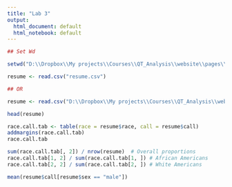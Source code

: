```yaml
---
title: "Lab 3"
output:
  html_document: default
  html_notebook: default
---
```



```r

## Set Wd

setwd("D:\\Dropbox\\My projects\\Courses\\QT_Analysis\\website\\pages\\m3\\pres\\class")

resume <- read.csv("resume.csv")

## OR

resume <- read.csv("D:\\Dropbox\\My projects\\Courses\\QT_Analysis\\website\\pages\\m3\\pres\\class\\resume.csv")

head(resume)

race.call.tab <- table(race = resume$race, call = resume$call)
addmargins(race.call.tab)
race.call.tab

sum(race.call.tab[, 2]) / nrow(resume)  # Overall proportions
race.call.tab[1, 2] / sum(race.call.tab[1, ]) # African Americans
race.call.tab[2, 2] / sum(race.call.tab[2, ]) # White Americans

mean(resume$call[resume$sex == "male"])

```



